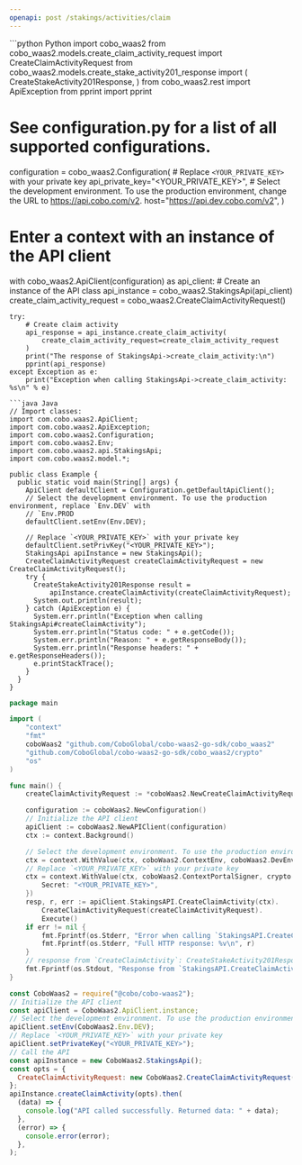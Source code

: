 ```yaml
---
openapi: post /stakings/activities/claim
---
```


<RequestExample>
```python Python
import cobo_waas2
from cobo_waas2.models.create_claim_activity_request import CreateClaimActivityRequest
from cobo_waas2.models.create_stake_activity201_response import (
    CreateStakeActivity201Response,
)
from cobo_waas2.rest import ApiException
from pprint import pprint

# See configuration.py for a list of all supported configurations.
configuration = cobo_waas2.Configuration(
    # Replace `<YOUR_PRIVATE_KEY>` with your private key
    api_private_key="<YOUR_PRIVATE_KEY>",
    # Select the development environment. To use the production environment, change the URL to https://api.cobo.com/v2.
    host="https://api.dev.cobo.com/v2",
)
# Enter a context with an instance of the API client
with cobo_waas2.ApiClient(configuration) as api_client:
    # Create an instance of the API class
    api_instance = cobo_waas2.StakingsApi(api_client)
    create_claim_activity_request = cobo_waas2.CreateClaimActivityRequest()

    try:
        # Create claim activity
        api_response = api_instance.create_claim_activity(
            create_claim_activity_request=create_claim_activity_request
        )
        print("The response of StakingsApi->create_claim_activity:\n")
        pprint(api_response)
    except Exception as e:
        print("Exception when calling StakingsApi->create_claim_activity: %s\n" % e)

```
```java Java
// Import classes:
import com.cobo.waas2.ApiClient;
import com.cobo.waas2.ApiException;
import com.cobo.waas2.Configuration;
import com.cobo.waas2.Env;
import com.cobo.waas2.api.StakingsApi;
import com.cobo.waas2.model.*;

public class Example {
  public static void main(String[] args) {
    ApiClient defaultClient = Configuration.getDefaultApiClient();
    // Select the development environment. To use the production environment, replace `Env.DEV` with
    // `Env.PROD
    defaultClient.setEnv(Env.DEV);

    // Replace `<YOUR_PRIVATE_KEY>` with your private key
    defaultClient.setPrivKey("<YOUR_PRIVATE_KEY>");
    StakingsApi apiInstance = new StakingsApi();
    CreateClaimActivityRequest createClaimActivityRequest = new CreateClaimActivityRequest();
    try {
      CreateStakeActivity201Response result =
          apiInstance.createClaimActivity(createClaimActivityRequest);
      System.out.println(result);
    } catch (ApiException e) {
      System.err.println("Exception when calling StakingsApi#createClaimActivity");
      System.err.println("Status code: " + e.getCode());
      System.err.println("Reason: " + e.getResponseBody());
      System.err.println("Response headers: " + e.getResponseHeaders());
      e.printStackTrace();
    }
  }
}

```
```go Go
package main

import (
	"context"
	"fmt"
	coboWaas2 "github.com/CoboGlobal/cobo-waas2-go-sdk/cobo_waas2"
	"github.com/CoboGlobal/cobo-waas2-go-sdk/cobo_waas2/crypto"
	"os"
)

func main() {
	createClaimActivityRequest := *coboWaas2.NewCreateClaimActivityRequest("f47ac10b-58cc-4372-a567-0e02b2c3d479")

	configuration := coboWaas2.NewConfiguration()
	// Initialize the API client
	apiClient := coboWaas2.NewAPIClient(configuration)
	ctx := context.Background()

	// Select the development environment. To use the production environment, replace coboWaas2.DevEnv with coboWaas2.ProdEnv
	ctx = context.WithValue(ctx, coboWaas2.ContextEnv, coboWaas2.DevEnv)
	// Replace `<YOUR_PRIVATE_KEY>` with your private key
	ctx = context.WithValue(ctx, coboWaas2.ContextPortalSigner, crypto.Ed25519Signer{
		Secret: "<YOUR_PRIVATE_KEY>",
	})
	resp, r, err := apiClient.StakingsAPI.CreateClaimActivity(ctx).
		CreateClaimActivityRequest(createClaimActivityRequest).
		Execute()
	if err != nil {
		fmt.Fprintf(os.Stderr, "Error when calling `StakingsAPI.CreateClaimActivity``: %v\n", err)
		fmt.Fprintf(os.Stderr, "Full HTTP response: %v\n", r)
	}
	// response from `CreateClaimActivity`: CreateStakeActivity201Response
	fmt.Fprintf(os.Stdout, "Response from `StakingsAPI.CreateClaimActivity`: %v\n", resp)
}

```
```javascript JavaScript
const CoboWaas2 = require("@cobo/cobo-waas2");
// Initialize the API client
const apiClient = CoboWaas2.ApiClient.instance;
// Select the development environment. To use the production environment, replace `Env.DEV` with `Env.PROD`
apiClient.setEnv(CoboWaas2.Env.DEV);
// Replace `<YOUR_PRIVATE_KEY>` with your private key
apiClient.setPrivateKey("<YOUR_PRIVATE_KEY>");
// Call the API
const apiInstance = new CoboWaas2.StakingsApi();
const opts = {
  CreateClaimActivityRequest: new CoboWaas2.CreateClaimActivityRequest(),
};
apiInstance.createClaimActivity(opts).then(
  (data) => {
    console.log("API called successfully. Returned data: " + data);
  },
  (error) => {
    console.error(error);
  },
);

```
</RequestExample>